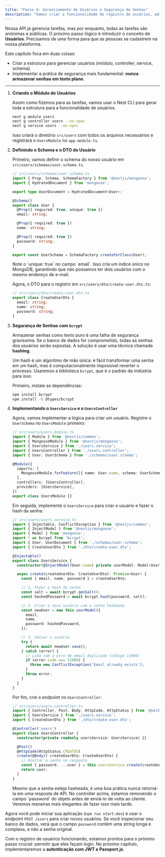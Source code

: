 ```yaml
---
title: "Passo 4: Gerenciamento de Usuários e Segurança de Senhas"
description: "Vamos criar a funcionalidade de registro de usuários, adicionando um novo módulo e garantindo que as senhas sejam armazenadas de forma segura usando hashing com bcrypt."
---
```



Nossa API já gerencia tarefas, mas por enquanto, todas as tarefas são anônimas e públicas. O próximo passo lógico é introduzir o conceito de **Usuários**. Precisamos de uma forma para que as pessoas se cadastrem na nossa plataforma.

Este capítulo foca em duas coisas:
- Criar a estrutura para gerenciar usuários (módulo, controller, service, schema).
- Implementar a prática de segurança mais fundamental: **nunca armazenar senhas em texto plano**.

---

1.  **Criando o Módulo de Usuários**

    Assim como fizemos para as tarefas, vamos usar o Nest CLI para gerar toda a estrutura para a funcionalidade de usuários.

    ```bash
    nest g module users
    nest g controller users --no-spec
    nest g service users --no-spec
    ```
    Isso criará o diretório `src/users` com todos os arquivos necessários e registrará o `UsersModule` no `app.module.ts`.

2.  **Definindo o Schema e o DTO do Usuário**

    Primeiro, vamos definir o schema do nosso usuário em `src/users/schemas/user.schema.ts`.

    ```typescript
    // src/users/schemas/user.schema.ts
    import { Prop, Schema, SchemaFactory } from '@nestjs/mongoose';
    import { HydratedDocument } from 'mongoose';

    export type UserDocument = HydratedDocument<User>;

    @Schema()
    export class User {
      @Prop({ required: true, unique: true })
      email: string;

      @Prop({ required: true })
      name: string;

      @Prop({ required: true })
      password: string;
    }

    export const UserSchema = SchemaFactory.createForClass(User);
    ```
    <Aside type="note">
    Note o `unique: true` no campo `email`. Isso cria um índice único no MongoDB, garantindo que não possamos ter dois usuários com o mesmo endereço de e-mail.
    </Aside>

    Agora, o DTO para o registro em `src/users/dto/create-user.dto.ts`:
    ```typescript
    // src/users/dto/create-user.dto.ts
    export class CreateUserDto {
      email: string;
      name: string;
      password: string;
    }
    ```

3.  **Segurança de Senhas com `bcrypt`**

    Armazenar senhas como texto puro é uma falha de segurança gravíssima. Se o banco de dados for comprometido, todas as senhas dos usuários serão expostas. A solução é usar uma técnica chamada **hashing**.

    Um hash é um algoritmo de mão única: é fácil transformar uma senha em um hash, mas é computacionalmente impossível reverter o processo. Usaremos a biblioteca `bcrypt`, que é o padrão da indústria para isso.

    Primeiro, instale as dependências:
    ```bash
    npm install bcrypt
    npm install -D @types/bcrypt
    ```

4.  **Implementando o `UsersService` e o `UsersController`**

    Agora, vamos implementar a lógica para criar um usuário. Registre o `UserSchema` no `UsersModule` primeiro:

    ```typescript
    // src/users/users.module.ts
    import { Module } from '@nestjs/common';
    import { MongooseModule } from '@nestjs/mongoose';
    import { UsersService } from './users.service';
    import { UsersController } from './users.controller';
    import { User, UserSchema } from './schemas/user.schema';

    @Module({
      imports: [
        MongooseModule.forFeature([{ name: User.name, schema: UserSchema }]),
      ],
      controllers: [UsersController],
      providers: [UsersService],
    })
    export class UsersModule {}
    ```

    Em seguida, implemente o `UsersService` para criar o usuário e fazer o hash da senha:

    ```typescript
    // src/users/users.service.ts
    import { Injectable, ConflictException } from '@nestjs/common';
    import { InjectModel } from '@nestjs/mongoose';
    import { Model } from 'mongoose';
    import * as bcrypt from 'bcrypt';
    import { User, UserDocument } from './schemas/user.schema';
    import { CreateUserDto } from './dto/create-user.dto';

    @Injectable()
    export class UsersService {
      constructor(@InjectModel(User.name) private userModel: Model<UserDocument>) {}

      async create(createUserDto: CreateUserDto): Promise<User> {
        const { email, name, password } = createUserDto;

        // 1. Fazer o hash da senha
        const salt = await bcrypt.genSalt();
        const hashedPassword = await bcrypt.hash(password, salt);

        // 2. Criar o novo usuário com a senha hasheada
        const newUser = new this.userModel({
          email,
          name,
          password: hashedPassword,
        });

        // 3. Salvar o usuário
        try {
          return await newUser.save();
        } catch (error) {
          // Lida com o erro de email duplicado (código 11000)
          if (error.code === 11000) {
            throw new ConflictException('Email already exists');
          }
          throw error;
        }
      }
    }
    ```

    Por fim, crie o endpoint no `UsersController`:
    ```typescript
    // src/users/users.controller.ts
    import { Controller, Post, Body, HttpCode, HttpStatus } from '@nestjs/common';
    import { UsersService } from './users.service';
    import { CreateUserDto } from './dto/create-user.dto';

    @Controller('users')
    export class UsersController {
      constructor(private readonly usersService: UsersService) {}

      @Post()
      @HttpCode(HttpStatus.CREATED)
      create(@Body() createUserDto: CreateUserDto) {
        // Ocultar a senha na resposta
        const { password, ...user } = this.usersService.create(createUserDto) as any;
        return user;
      }
    }
    ```
    <Aside type="caution" title="Segurança na Resposta">
    Mesmo que a senha esteja hasheada, é uma boa prática nunca retorná-la em uma resposta de API. No controller acima, estamos removendo o campo `password` do objeto antes de enviá-lo de volta ao cliente. Veremos maneiras mais elegantes de fazer isso mais tarde.
    </Aside>


Agora você pode iniciar sua aplicação (`npm run start:dev`) e usar o endpoint `POST /users` para criar novos usuários. Se você inspecionar seu banco de dados, verá que o campo `password` contém uma string longa e complexa, e não a senha original.

Com o registro de usuários funcionando, estamos prontos para o próximo passo crucial: permitir que eles façam login. No próximo capítulo, implementaremos a **autenticação com JWT e Passport.js**.